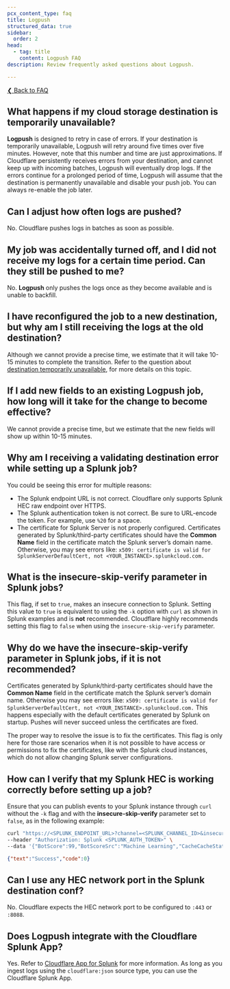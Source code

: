 ```yaml
---
pcx_content_type: faq
title: Logpush
structured_data: true
sidebar:
  order: 2
head:
  - tag: title
    content: Logpush FAQ
description: Review frequently asked questions about Logpush.

---
```


[❮ Back to FAQ](/logs/faq/)

## What happens if my cloud storage destination is temporarily unavailable?

**Logpush** is designed to retry in case of errors. If your destination is temporarily unavailable, Logpush will retry around five times over five minutes. However, note that this number and time are just approximations. If Cloudflare persistently receives errors from your destination, and cannot keep up with incoming batches, Logpush will eventually drop logs. If the errors continue for a prolonged period of time, Logpush will assume that the destination is permanently unavailable and disable your push job. You can always re-enable the job later.


## Can I adjust how often logs are pushed?

No. Cloudflare pushes logs in batches as soon as possible.

## My job was accidentally turned off, and I did not receive my logs for a certain time period. Can they still be pushed to me?


No. **Logpush** only pushes the logs once as they become available and is unable to backfill.


## I have reconfigured the job to a new destination, but why am I still receiving the logs at the old destination?


Although we cannot provide a precise time, we estimate that it will take 10-15 minutes to complete the transition. Refer to the question about [destination temporarily unavailable](/logs/faq/logpush/#what-happens-if-my-cloud-storage-destination-is-temporarily-unavailable), for more details on this topic.


## If I add new fields to an existing Logpush job, how long will it take for the change to become effective?

We cannot provide a precise time, but we estimate that the new fields will show up within 10-15 minutes.

## Why am I receiving a validating destination error while setting up a Splunk job?

You could be seeing this error for multiple reasons:

* The Splunk endpoint URL is not correct. Cloudflare only supports Splunk HEC raw endpoint over HTTPS.
* The Splunk authentication token is not correct. Be sure to URL-encode the token. For example, use `%20` for a space.
* The certificate for Splunk Server is not properly configured. Certificates generated by Splunk/third-party certificates should have the **Common Name** field in the certificate match the Splunk server’s domain name. Otherwise, you may see errors like: `x509: certificate is valid for SplunkServerDefaultCert, not <YOUR_INSTANCE>.splunkcloud.com.`


## What is the insecure-skip-verify parameter in Splunk jobs?

This flag, if set to `true`, makes an insecure connection to Splunk. Setting this value to `true` is equivalent to using the `-k` option with `curl` as shown in Splunk examples and is **not** recommended. Cloudflare highly recommends setting this flag to `false` when using the `insecure-skip-verify` parameter.


## Why do we have the insecure-skip-verify parameter in Splunk jobs, if it is not recommended?

Certificates generated by Splunk/third-party certificates should have the **Common Name** field in the certificate match the Splunk server’s domain name. Otherwise you may see errors like: `x509: certificate is valid for SplunkServerDefaultCert, not <YOUR_INSTANCE>.splunkcloud.com.` This happens especially with the default certificates generated by Splunk on startup. Pushes will never succeed unless the certificates are fixed.

The proper way to resolve the issue is to fix the certificates. This flag is only here for those rare scenarios when it is not possible to have access or permissions to fix the certificates, like with the Splunk cloud instances, which do not allow changing Splunk server configurations.


## How can I verify that my Splunk HEC is working correctly before setting up a job?

Ensure that you can publish events to your Splunk instance through `curl` without the `-k` flag and with the **insecure-skip-verify** parameter set to `false`, as in the following example:

```bash
curl "https://<SPLUNK_ENDPOINT_URL>?channel=<SPLUNK_CHANNEL_ID>&insecure-skip-verify=<INSECURE_SKIP_VERIFY>&sourcetype=<SOURCE_TYPE>" \
--header "Authorization: Splunk <SPLUNK_AUTH_TOKEN>" \
--data '{"BotScore":99,"BotScoreSrc":"Machine Learning","CacheCacheStatus":"miss","CacheResponseBytes":2478}'
```

```json
{"text":"Success","code":0}
```

## Can I use any HEC network port in the Splunk destination conf?


No. Cloudflare expects the HEC network port to be configured to `:443` or `:8088`.


## Does Logpush integrate with the Cloudflare Splunk App?

Yes. Refer to [Cloudflare App for Splunk](https://splunkbase.splunk.com/app/4501/) for more information. As long as you ingest logs using the `cloudflare:json` source type, you can use the Cloudflare Splunk App.